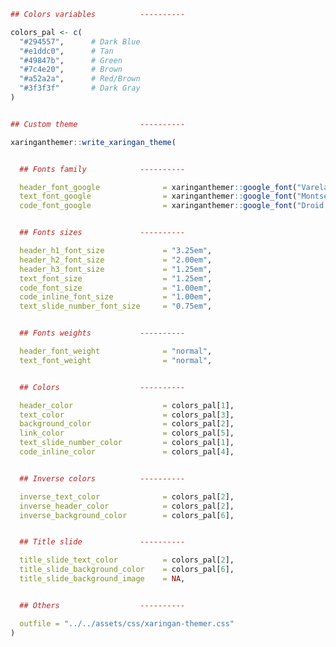 ```r

## Colors variables          ----------

colors_pal <- c(
  "#294557",      # Dark Blue
  "#e1ddc0",      # Tan
  "#49847b",      # Green
  "#7c4e20",      # Brown
  "#a52a2a",      # Red/Brown
  "#3f3f3f"       # Dark Gray
)


## Custom theme              ----------

xaringanthemer::write_xaringan_theme(


  ## Fonts family            ----------

  header_font_google              = xaringanthemer::google_font("Varela"),
  text_font_google                = xaringanthemer::google_font("Montserrat", "300", "300i", "700"),
  code_font_google                = xaringanthemer::google_font("Droid Mono"),


  ## Fonts sizes             ----------

  header_h1_font_size             = "3.25em",
  header_h2_font_size             = "2.00em",
  header_h3_font_size             = "1.25em",
  text_font_size                  = "1.25em",
  code_font_size                  = "1.00em",
  code_inline_font_size           = "1.00em",
  text_slide_number_font_size     = "0.75em",


  ## Fonts weights           ----------

  header_font_weight              = "normal",
  text_font_weight                = "normal",


  ## Colors                  ----------

  header_color                    = colors_pal[1],
  text_color                      = colors_pal[3],
  background_color                = colors_pal[2],
  link_color                      = colors_pal[5],
  text_slide_number_color         = colors_pal[1],
  code_inline_color               = colors_pal[4],


  ## Inverse colors          ----------

  inverse_text_color              = colors_pal[2],
  inverse_header_color            = colors_pal[2],
  inverse_background_color        = colors_pal[6],


  ## Title slide             ----------

  title_slide_text_color          = colors_pal[2],
  title_slide_background_color    = colors_pal[6],
  title_slide_background_image    = NA,


  ## Others                  ----------

  outfile = "../../assets/css/xaringan-themer.css"
)
```
